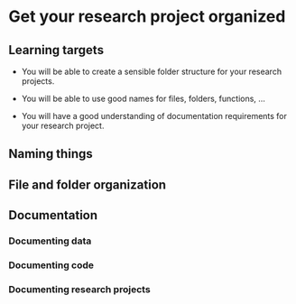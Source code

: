 # Get your research project organized

::: {.callout-note}
## Learning targets

- You will be able to create a sensible folder structure for your research projects.

- You will be able to use good names for files, folders, functions, …

- You will have a good understanding of documentation requirements for your research project.
:::


## Naming things

## File and folder organization

## Documentation

### Documenting data
### Documenting code
### Documenting research projects